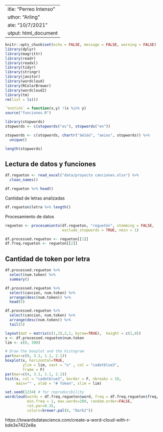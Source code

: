  ---
title: "Perreo Intenso"
author: "Arling"
date: "10/7/2021"
output: html_document
---

```r
knitr::opts_chunk$set(echo = FALSE, message = FALSE, warning = FALSE)
library(dplyr)
library(magrittr)
library(readr)
library(readxl)
library(tidyr)
library(stringr)
library(janitor)
library(wordcloud)
library(RColorBrewer)
library(wordcloud2)
library(tm)
rm(list = ls())

`%notin%` = function(x,y) !(x %in% y)
source("funciones.R")
```

```r
library(stopwords)
stopwords <- c(stopwords("es"), stopwords("en"))

stopwords <- c(stopwords, chartr("áéíóú", "aeiou", stopwords)) %>%
  unique()

length(stopwords)
```

## Lectura de datos y funciones

```r
df.regueton <- read_excel("data/proyecto canciones.xlsx") %>%
  clean_names()

df.regueton %>% head()
```

Cantidad de letras analizadas

```r
df.regueton$letra %>% length()
```

Procesamiento de datos

```r
regueton <- procesamiento(df.regueton, "reguetón", stemming = FALSE,
                          exclude_stopwords = TRUE, nmin = 1)

df.processed.regueton <- regueton[[1]]
df.freq.regueton <- regueton[[2]]
```

## Cantidad de token por letra

```r
df.processed.regueton %>%
  select(num.token) %>%
  summary()
```

```r
df.processed.regueton %>%
  select(cancion, num.token) %>%
  arrange(desc(num.token)) %>%
  head(5)
```

```r
df.processed.regueton %>%
  select(cancion, num.token) %>%
  arrange(desc(num.token)) %>%
  tail(5)
```

```r
layout(mat = matrix(c(1,2),2,1, byrow=TRUE),  height = c(1,8))
x <- df.processed.regueton$num.token
lim <- c(0, 300)

# Draw the boxplot and the histogram 
par(mar=c(0, 3.1, 1.1, 2.1))
boxplot(x, horizontal=TRUE, 
        ylim = lim, xaxt = "n" , col = "cadetblue3", 
        frame = F)
par(mar=c(4, 3.1, 1.1, 2.1))
hist(x, col = "cadetblue3", border = F, nbreaks = 10, 
     main="" , xlab = "# Token", xlim = lim)
```

```r
set.seed(1234) # for reproducibility 
wordcloud(words = df.freq.regueton$word, freq = df.freq.regueton$freq, 
          min.freq = 1, max.words=200, random.order=FALSE, 
          rot.per=0.35,        
          colors=brewer.pal(8, "Dark2"))
```





https://towardsdatascience.com/create-a-word-cloud-with-r-bde3e7422e8a
